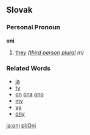 ==Slovak==
===Personal Pronoun===
'''oni'''
# [[they]] ''([[third person]] [[plural]] m)''
===Related Words===
*[[ja]]
*[[ty]]
*[[on]] [[ona]] [[ono]]
*[[my]]
*[[vy]]
*[[ony]]

[[ja:oni]]
[[pl:Oni]]